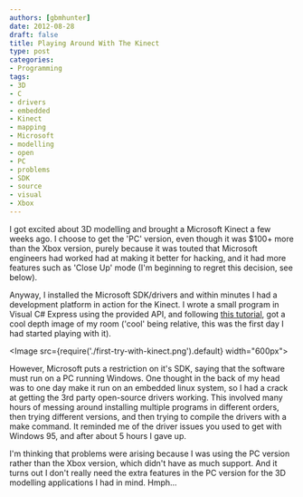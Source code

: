 ```yaml
---
authors: [gbmhunter]
date: 2012-08-28
draft: false
title: Playing Around With The Kinect
type: post
categories:
- Programming
tags:
- 3D
- C
- drivers
- embedded
- Kinect
- mapping
- Microsoft
- modelling
- open
- PC
- problems
- SDK
- source
- visual
- Xbox
---
```


I got excited about 3D modelling and brought a Microsoft Kinect a few weeks ago. I choose to get the 'PC' version, even though it was $100+ more than the Xbox version, purely because it was touted that Microsoft engineers had worked had at making it better for hacking, and it had more features such as 'Close Up' mode (I'm beginning to regret this decision, see below).

Anyway, I installed the Microsoft SDK/drivers and within minutes I had a development platform in action for the Kinect. I wrote a small program in Visual C# Express using the provided API, and following [this tutorial](http://www.i-programmer.info/ebooks/practical-windows-kinect-in-c/4126-kinect-sdk1-a-3d-point-cloud.html), got a cool depth image of my room ('cool' being relative, this was the first day I had started playing with it).

<Image src={require('./first-try-with-kinect.png').default} width="600px"></Image>

However, Microsoft puts a restriction on it's SDK, saying that the software must run on a PC running Windows. One thought in the back of my head was to one day make it run on an embedded linux system, so I had a crack at getting the 3rd party open-source drivers working. This involved many hours of messing around installing multiple programs in different orders, then trying different versions, and then trying to compile the drivers with a make command. It reminded me of the driver issues you used to get with Windows 95, and after about 5 hours I gave up.

I'm thinking that problems were arising because I was using the PC version rather than the Xbox version, which didn't have as much support. And it turns out I don't really need the extra features in the PC version for the 3D modelling applications I had in mind. Hmph...
